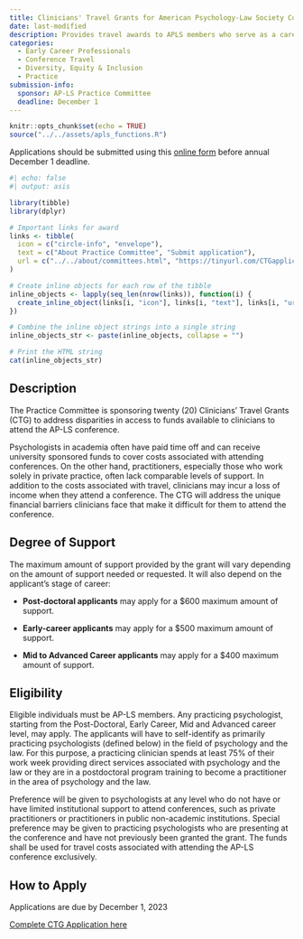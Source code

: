 ```yaml
---
title: Clinicians' Travel Grants for American Psychology-Law Society Conference
date: last-modified
description: Provides travel awards to APLS members who serve as a caregiver in any capacity (e.g., child, parent) to attend the American Psychology-Law Society Conference.
categories: 
  - Early Career Professionals
  - Conference Travel
  - Diversity, Equity & Inclusion
  - Practice
submission-info:
  sponsor: AP-LS Practice Committee
  deadline: December 1
---
```


```r
knitr::opts_chunk$set(echo = TRUE)
source("../../assets/apls_functions.R")
```

::: vspace
:::

::: callout-note
Applications should be submitted using this [online form](https://tinyurl.com/CTGapplication) before annual December 1 deadline.

```r
#| echo: false
#| output: asis

library(tibble)
library(dplyr)

# Important links for award
links <- tibble(
  icon = c("circle-info", "envelope"),
  text = c("About Practice Committee", "Submit application"),
  url = c("../../about/committees.html", "https://tinyurl.com/CTGapplication")
)

# Create inline objects for each row of the tibble
inline_objects <- lapply(seq_len(nrow(links)), function(i) {
  create_inline_object(links[i, "icon"], links[i, "text"], links[i, "url"])
})

# Combine the inline object strings into a single string
inline_objects_str <- paste(inline_objects, collapse = "")

# Print the HTML string
cat(inline_objects_str)
```
:::

::: vspace
:::

::: panel-tabset 
## Description

The Practice Committee is sponsoring twenty (20) Clinicians' Travel Grants (CTG) to address disparities in access to funds available to clinicians to attend the AP-LS conference.

Psychologists in academia often have paid time off and can receive university sponsored funds to cover costs associated with attending conferences. On the other hand, practitioners, especially those who work solely in private practice, often lack comparable levels of support. In addition to the costs associated with travel, clinicians may incur a loss of income when they attend a conference. The CTG will address the unique financial barriers clinicians face that make it difficult for them to attend the conference.

::: callout-note
## Degree of Support

The maximum amount of support provided by the grant will vary depending on the amount of support needed or requested. It will also depend on the applicant's stage of career:

-   **Post-doctoral applicants** may apply for a \$600 maximum amount of support.

-   **Early-career applicants** may apply for a \$500 maximum amount of support.

-   **Mid to Advanced Career applicants** may apply for a \$400 maximum amount of support.
:::

## Eligibility

Eligible individuals must be AP-LS members. Any practicing psychologist, starting from the Post-Doctoral, Early Career, Mid and Advanced career level, may apply. The applicants will have to self-identify as primarily practicing psychologists (defined below) in the field of psychology and the law. For this purpose, a practicing clinician spends at least 75% of their work week providing direct services associated with psychology and the law or they are in a postdoctoral program training to become a practitioner in the area of psychology and the law.

Preference will be given to psychologists at any level who do not have or have limited institutional support to attend conferences, such as private practitioners or practitioners in public non-academic institutions. Special preference may be given to practicing psychologists who are presenting at the conference and have not previously been granted the grant. The funds shall be used for travel costs associated with attending the AP-LS conference exclusively.

## How to Apply

Applications are due by December 1, 2023

<a class="btn btn-primary" href="https://tinyurl.com/CTGapplication" role="button">Complete CTG Application here</a>

:::

